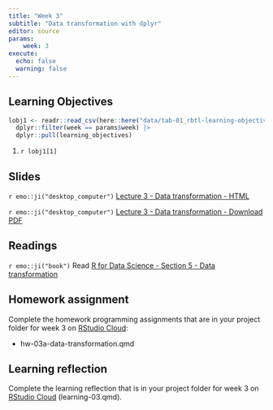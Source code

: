 ```yaml
---
title: "Week 3"
subtitle: "Data transformation with dplyr"
editor: source
params:
    week: 3
execute: 
  echo: false
  warning: false
---
```


<script defer data-domain="cven5837-ss22.github.io/website" src="https://plausible.io/js/plausible.js"></script>

## Learning Objectives

```r

lobj1 <- readr::read_csv(here::here("data/tab-01_rbtl-learning-objectives.csv")) |> 
  dplyr::filter(week == params$week) |>
  dplyr::pull(learning_objectives)

```

1. `r lobj1[1]`

## Slides

`r emo::ji("desktop_computer")` [Lecture 3 - Data transformation - HTML](/slides/lec-03-transformation.html) 

`r emo::ji("desktop_computer")` [Lecture 3 - Data transformation - Download PDF](https://github.com/cven5837-ss22/website/raw/main/slides/lec-03-transformation.pdf)

## Readings

`r emo::ji("book")` Read [R for Data Science - Section 5 - Data transformation](https://r4ds.had.co.nz/transform.html)  

## Homework assignment

Complete the homework programming assignments that are in your project folder for week 3 on [RStudio Cloud](https://rstudio.cloud/spaces/260187/content/all):

- hw-03a-data-transformation.qmd 

## Learning reflection

Complete the learning reflection that is in your project folder for week 3 on [RStudio Cloud](https://rstudio.cloud/spaces/260187/content/all) (learning-03.qmd).  
